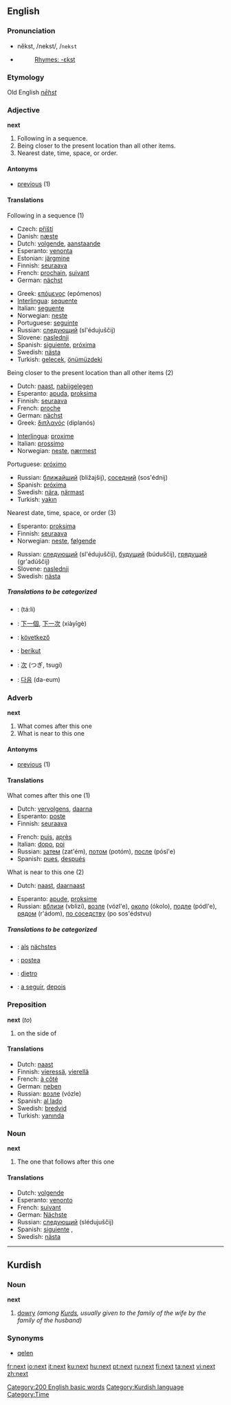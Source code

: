 ==English==
{{rank|thy|less|till|256|next|poor|present|water}}
===Pronunciation===
*nĕkst, /nekst/, /<tt>nekst</tt>
*{{audio|en-us-next.ogg|Audio (US)}}
*:[[Rhymes:English:-ɛkst|Rhymes: -ɛkst]]
===Etymology===
Old English ''[[nēhst]]''
===Adjective===
'''next'''

#Following in a sequence.
#Being closer to the present location than all other items.
#Nearest date, time, space, or order.

====Antonyms====
*[[previous]] (1)

====Translations====
;Following in a sequence (1)
{{top}}
*Czech: [[příští]]
*Danish: [[næste]]
*Dutch: [[volgende]], [[aanstaande]]
*Esperanto: [[venonta]]
*Estonian: [[järgmine]]
*Finnish: [[seuraava]]
*French: [[prochain]], [[suivant]]
*German: [[nächst]]
{{mid}}
*Greek: [[επόμενος]] (epómenos)
*[[Interlingua]]: [[sequente]]
*Italian: [[seguente]]
*Norwegian: [[neste]]
*Portuguese: [[seguinte]]
*Russian: [[следующий]] (sl'édujuščij)
*Slovene: [[naslednji]]
*Spanish: [[siguiente]], [[próxima]]
*Swedish: [[nästa]]
*Turkish: [[gelecek]], [[önümüzdeki]]
{{bottom}}

;Being closer to the present location than all other items (2)
{{top}}
*Dutch: [[naast]], [[nabijgelegen]]
*Esperanto: [[apuda]], [[proksima]]
*Finnish: [[seuraava]]
*French: [[proche]]
*German: [[nächst]]
*Greek: [[διπλανός]] (diplanós)
{{mid}}
*[[Interlingua]]: [[proxime]]
*Italian: [[prossimo]]
*Norwegian: [[neste]], [[nærmest]]
Portuguese: [[próximo]]
*Russian: [[ближайший]] (bližajšij), [[соседний]] (sos'édnij)
*Spanish: [[próxima]]
*Swedish: [[nära]], [[närmast]]
*Turkish: [[yakın]]
{{bottom}}

;Nearest date, time, space, or order (3)
{{top}}
*Esperanto: [[proksima]]
*Finnish: [[seuraava]]
*Norwegian: [[neste]], [[følgende]]
{{mid}}
*Russian: [[следующий]] (sl'édujuščij), [[будущий]] (búduščij), [[грядущий]] (gr'adúščij)
*Slovene: [[naslednji]]
*Swedish: [[nästa]]
{{bottom}}

=====Translations to be categorized=====
{{checktrans}}
{{top}}
*{{ttbc|Arabic}}: {{ARchar|[[تال]]}} (tá:li)
*{{ttbc|Chinese}}: [[下一個]], [[下一次]] (xiàyīgè)
*{{ttbc|Hungarian}}: [[következő]]
*{{ttbc|Indonesian}}: [[berikut]]
{{mid}}
*{{ttbc|Japanese}}: [[次]] (つぎ, tsugí)
*{{ttbc|Korean}}: [[다음]] (da-eum)

{{bottom}}

===Adverb===
'''next'''

#What comes after this one
#What is near to this one

====Antonyms====
*[[previous]] (1)

====Translations====
;What comes after this one (1)
{{top}}
*Dutch: [[vervolgens]], [[daarna]]
*Esperanto: [[poste]]
*Finnish: [[seuraava]]
{{mid}}
*French: [[puis]], [[après]]
*Italian: [[dopo]], [[poi]]
*Russian: [[затем]] (zat'ém), [[потом]] (potóm), [[после]] (pósl'e)
*Spanish: [[pues]], [[después]]
{{bottom}}

;What is near to this one (2)
{{top}}
*Dutch: [[naast]], [[daarnaast]]
{{mid}}
*Esperanto: [[apude]], [[proksime]]
*Russian: [[вблизи]] (vblizí), [[возле]] (vózl'e), [[около]] (ókolo), [[подле]] (pódl'e), [[рядом]] (r'ádom), [[по соседству]] (po sos'édstvu)
{{bottom}}

=====Translations to be categorized=====
{{checktrans}}
{{top}}
*{{ttbc|German}}: [[als]] [[nächstes]]
*{{ttbc|Interlingua}}: [[postea]]
*{{ttbc|Italian}}: [[dietro]]
{{mid}}
*{{ttbc|Portuguese}}: [[a seguir]], [[depois]]
{{bottom}}

===Preposition===
'''next''' (''to'')

#on the side of

====Translations====
*Dutch: [[naast]]
*Finnish: [[vieressä]], [[vierellä]]
*French: [[à côté]]
*German: [[neben]]
*Russian: [[возле]] (vózle)
*Spanish: [[al lado]]
*Swedish: [[bredvid]]
*Turkish: [[yanında]]

===Noun===
'''next'''

#The one that follows after this one

====Translations====
*Dutch: [[volgende]] {{m}}
*Esperanto: [[venonto]]
*French: [[suivant]]
*German: [[Nächste]]
*Russian: [[следующий]] (slédujuščij)
*Spanish: [[siguiente]] {{m}}, {{f}}
*Swedish: [[nästa]]

[[Category:200 English basic words]]


----

==Kurdish==

===Noun===
'''next''' {{m}}

# [[dowry]] ''(among [[Kurd]]s, usually given to the family of the wife by the family of the husband)''

===Synonyms===
*[[qelen]]

[[Category:Kurdish language]]
[[Category:Time]]

[[fr:next]]
[[io:next]]
[[it:next]]
[[ku:next]]
[[hu:next]]
[[pt:next]]
[[ru:next]]
[[fi:next]]
[[ta:next]]
[[vi:next]]
[[zh:next]]